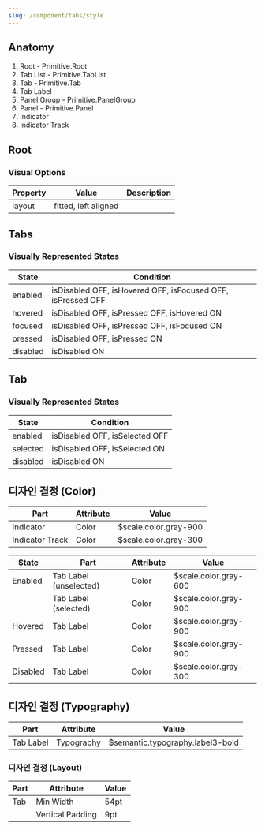 ```yaml
---
slug: /component/tabs/style
---
```


## Anatomy

1. Root - Primitive.Root
2. Tab List - Primitive.TabList
3. Tab - Primitive.Tab
4. Tab Label
5. Panel Group - Primitive.PanelGroup
6. Panel - Primitive.Panel
7. Indicator
8. Indicator Track

## Root

### Visual Options

| Property | Value                | Description |
| -------- | -------------------- | ----------- |
| layout   | fitted, left aligned |             |

## Tabs

### Visually Represented States

| State    | Condition                                                   |
| -------- | ----------------------------------------------------------- |
| enabled  | isDisabled OFF, isHovered OFF, isFocused OFF, isPressed OFF |
| hovered  | isDisabled OFF, isPressed OFF, isHovered ON                 |
| focused  | isDisabled OFF, isPressed OFF, isFocused ON                 |
| pressed  | isDisabled OFF, isPressed ON                                |
| disabled | isDisabled ON                                               |

## Tab

### Visually Represented States

| State    | Condition                      |
| -------- | ------------------------------ |
| enabled  | isDisabled OFF, isSelected OFF |
| selected | isDisabled OFF, isSelected ON  |
| disabled | isDisabled ON                  |

## 디자인 결정 (Color)

| Part            | Attribute | Value                 |
| --------------- | --------- | --------------------- |
| Indicator       | Color     | $scale.color.gray-900 |
| Indicator Track | Color     | $scale.color.gray-300 |

| State    | Part                   | Attribute | Value                 |
| -------- | ---------------------- | --------- | --------------------- |
| Enabled  | Tab Label (unselected) | Color     | $scale.color.gray-600 |
|          | Tab Label (selected)   | Color     | $scale.color.gray-900 |
| Hovered  | Tab Label              | Color     | $scale.color.gray-900 |
| Pressed  | Tab Label              | Color     | $scale.color.gray-900 |
| Disabled | Tab Label              | Color     | $scale.color.gray-300 |

## 디자인 결정 (Typography)

| Part      | Attribute  | Value                            |
| --------- | ---------- | -------------------------------- |
| Tab Label | Typography | $semantic.typography.label3-bold |

### 디자인 결정 (Layout)

| Part | Attribute        | Value |
| ---- | ---------------- | ----- |
| Tab  | Min Width        | 54pt  |
|      | Vertical Padding | 9pt   |
